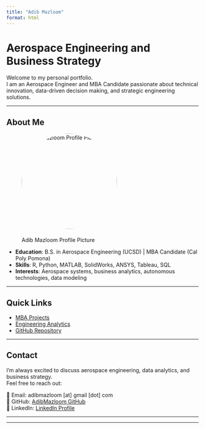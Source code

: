 ```yaml
---
title: "Adib Mazloom"
format: html
---
```


# Aerospace Engineering and Business Strategy

Welcome to my personal portfolio.  
I am an Aerospace Engineer and MBA Candidate passionate about technical innovation, data-driven decision making, and strategic engineering solutions.

---

## About Me

![Adib Mazloom Profile Picture](Profile.jpg){width=250px style="border-radius: 50%; margin-bottom: 20px;"}

- **Education**: B.S. in Aerospace Engineering (UCSD) | MBA Candidate (Cal Poly Pomona)
- **Skills**: R, Python, MATLAB, SolidWorks, ANSYS, Tableau, SQL
- **Interests**: Aerospace systems, business analytics, autonomous technologies, data modeling

---

## Quick Links

- [MBA Projects](mba-projects.qmd)
- [Engineering Analytics](analytics.qmd)
- [GitHub Repository](https://github.com/AdibMazloom)

---

## Contact

I’m always excited to discuss aerospace engineering, data analytics, and business strategy.  
Feel free to reach out:

📧 Email: adibmazloom [at] gmail [dot] com  
🔗 GitHub: [AdibMazloom GitHub](https://github.com/AdibMazloom)  
🔗 LinkedIn: [LinkedIn Profile](https://www.linkedin.com/in/adib-mazloom-6556437b/) 

---
 

---


